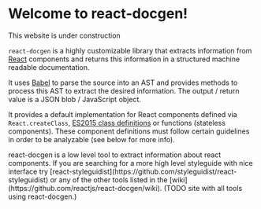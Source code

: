 
# Welcome to react-docgen!

<Callout emoji="🚧">This website is under construction</Callout>

`react-docgen` is a highly customizable library that extracts information from
[React](https://reactjs.org/) components and returns this information in a
structured machine readable documentation.

It uses [Babel](https://babel.dev/) to parse the source into an AST and provides
methods to process this AST to extract the desired information. The output /
return value is a JSON blob / JavaScript object.

It provides a default implementation for React components defined via
`React.createClass`, [ES2015 class definitions][classes] or functions (stateless
components). These component definitions must follow certain guidelines in order
to be analyzable (see below for more info).

<Callout type="info" emoji="">
  react-docgen is a low level tool to extract information about react
  components. If you are searching for a more high level styleguide with nice
  interface try
  [react-styleguidist](https://github.com/styleguidist/react-styleguidist) or
  any of the other tools listed in the
  [wiki](https://github.com/reactjs/react-docgen/wiki). (TODO site with all
  tools using react-docgen.)
</Callout>

[classes]:
  https://developer.mozilla.org/en-US/docs/Web/JavaScript/Reference/Classes

